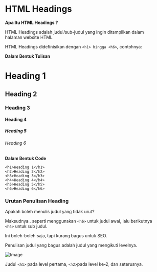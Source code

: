 # HTML Headings

**Apa Itu HTML Headings ?**

HTML Headings adalah judul/sub-judul yang ingin ditampilkan dalam halaman website HTML

HTML Headings didefinisikan dengan `<h1> hingga <h6>`, contohnya:

**Dalam Bentuk Tulisan**

# Heading 1
## Heading 2
### Heading 3
#### Heading 4
##### Heading 5
###### Heading 6
**Dalam Bentuk Code**
```
<h1>Heading 1</h1>
<h2>Heading 2</h2>
<h3>Heading 3</h3>
<h4>Heading 4</h4>
<h5>Heading 5</h5>
<h6>Heading 6</h6>
```

### Urutan Penulisan Heading

Apakah boleh menulis judul yang tidak urut?

Maksudnya.. seperti menggunakan `<h6>` untuk judul awal, lalu berikutnya `<h4>` untuk sub judul.

Ini boleh-boleh saja, tapi kurang bagus untuk SEO.

Penulisan judul yang bagus adalah judul yang mengikuti levelnya.

![Image](https://user-images.githubusercontent.com/71414823/135943884-3c7e6846-a227-49be-b326-f12d57ec89ae.png)

Judul `<h1>` pada level pertama, `<h2>`pada level ke-2, dan seterusnya.
